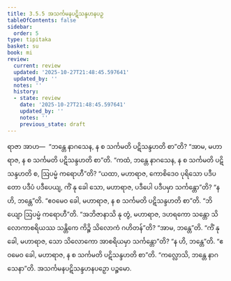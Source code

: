 ```yaml
---
title: 3.5.5 အသင်္ကမနပဋိသန္ဒဟနပဉှ
tableOfContents: false
sidebar:
  order: 5
type: tipitaka
basket: su
book: mi
review:
  current: review
  updated: '2025-10-27T21:48:45.597641'
  updated_by: ''
  notes: ''
  history:
  - state: review
    date: '2025-10-27T21:48:45.597641'
    updated_by: ''
    notes: ''
    previous_state: draft
---
```



<ReviewStatus review={frontmatter.review} showDetails={true} />

<HypothesisAnnotation frontmatter={frontmatter} />

<DynamicBreadcrumb />

<Division number="77" book="mi" e="ch" v="28">

<Paragraph number="372" book="mi">
ရာဇာ အာဟ—  “ဘန္တေ နာဂသေန, န စ သင်္ကမတိ ပဋိသန္ဒဟတိ စာ”တိ? “အာမ, မဟာရာဇ, န စ သင်္ကမတိ ပဋိသန္ဒဟတိ စာ”တိ. “ကထံ, ဘန္တေ နာဂသေန, န စ သင်္ကမတိ ပဋိသန္ဒဟတိ စ, ဩပမ္မံ ကရောဟီ”တိ? “ယထာ, မဟာရာဇ, ကောစိဒေဝ ပုရိသော ပဒီပတော ပဒီပံ ပဒီပေယျ, ကိံ နု ခေါ သော, မဟာရာဇ, ပဒီပေါ ပဒီပမှာ သင်္ကန္တော”တိ? “န ဟိ, ဘန္တေ”တိ. “ဧဝမေဝ ခေါ, မဟာရာဇ, န စ သင်္ကမတိ ပဋိသန္ဒဟတိ စာ”တိ.
</Paragraph>

<Paragraph number="373" book="mi">
“ဘိယျော ဩပမ္မံ ကရောဟီ”တိ. “အဘိဇာနာသိ နု တွံ, မဟာရာဇ, ဒဟရကော သန္တော သိလောကာစရိယဿ သန္တိကေ ကိဉ္စိ သိလောကံ ဂဟိတန်”တိ? “အာမ, ဘန္တေ”တိ. “ကိံ နု ခေါ, မဟာရာဇ, သော သိလောကော အာစရိယမှာ သင်္ကန္တော”တိ? “န ဟိ, ဘန္တေ”တိ. “ဧဝမေဝ ခေါ, မဟာရာဇ, န စ သင်္ကမတိ ပဋိသန္ဒဟတိ စာ”တိ.
</Paragraph>

<Paragraph number="374" book="mi">
“ကလ္လောသိ, ဘန္တေ နာဂသေနာ”တိ.

</Paragraph>
</Division>

<Paragraph number="375" type="center" book="mi">
အသင်္ကမနပဋိသန္ဒဟနပဉှော ပဉ္စမော.
</Paragraph>